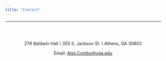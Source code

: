 ```yaml
---
title: "Contact"
---
```

***
<br><br>

<center>

278 Baldwin Hall \\
355 S. Jackson St. \\
Athens, GA 30602

Email:  [Alex.Combs@uga.edu](mailto:Alex.Combs@uga.edu)

\center